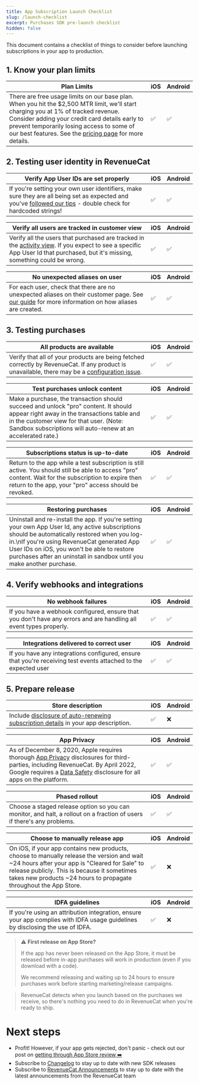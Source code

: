 ```yaml
---
title: App Subscription Launch Checklist
slug: /launch-checklist
excerpt: Purchases SDK pre-launch checklist
hidden: false
---
```

This document contains a checklist of things to consider before launching subscriptions in your app to production.

## 1. Know your plan limits

| Plan Limits | iOS | Android |
|-------------|-----|---------|
| There are free usage limits on our base plan. When you hit the $2,500 MTR limit, we'll start charging you at 1% of tracked revenue. Consider adding your credit card details early to prevent temporarily losing access to some of our best features. See the [pricing page](https://www.revenuecat.com/pricing) for more details. | ✅ | ✅ |

## 2. Testing user identity in RevenueCat

| Verify App User IDs are set properly | iOS | Android |
|-------------------------------------|-----|---------|
| If you're setting your own user identifiers, make sure they are all being set as expected and you've [followed our tips](/user-ids#tips-for-setting-app-user-ids) - double check for hardcoded strings! | ✅ | ✅ |

| Verify all users are tracked in customer view | iOS | Android |
|-----------------------------------------------|-----|---------|
| Verify all the users that purchased are tracked in the [activity view](https://app.revenuecat.com/activity). If you expect to see a specific App User Id that purchased, but it's missing, something could be wrong. | ✅ | ✅ |

| No unexpected aliases on user | iOS | Android |
|-----------------------------|-----|---------|
| For each user, check that there are no unexpected aliases on their customer page. See [our guide](/user-ids) for more information on how aliases are created. | ✅ | ✅ |

## 3. Testing purchases

| All products are available | iOS | Android |
|---------------------------|-----|---------|
| Verify that all of your products are being fetched correctly by RevenueCat. If any product is unavailable, there may be a [configuration issue](https://www.revenuecat.com/blog/engineering/app-store-connect-in-app-purchase-guide/). | ✅ | ✅ |

| Test purchases unlock content | iOS | Android |
|-----------------------------|-----|---------|
| Make a purchase, the transaction should succeed and unlock "pro" content. It should appear right away in the transactions table and in the customer view for that user. (Note: Sandbox subscriptions will auto-renew at an accelerated rate.) | ✅ | ✅ |

| Subscriptions status is up-to-date | iOS | Android |
|-----------------------------------|-----|---------|
| Return to the app while a test subscription is still active. You should still be able to access "pro" content. Wait for the subscription to expire then return to the app, your "pro" access should be revoked. | ✅ | ✅ |

| Restoring purchases | iOS | Android |
|---------------------|-----|---------|
| Uninstall and re-install the app. If you're setting your own App User Id, any active subscriptions should be automatically restored when you log-in.\nIf you're using RevenueCat generated App User IDs on iOS, you won't be able to restore purchases after an uninstall in sandbox until you make another purchase. | ✅ | ✅ |


## 4. Verify webhooks and integrations

| No webhook failures | iOS | Android |
|---------------------|-----|---------|
| If you have a webhook configured, ensure that you don't have any errors and are handling all event types properly. | ✅ | ✅ |

| Integrations delivered to correct user | iOS | Android |
|---------------------------------------|-----|---------|
| If you have any integrations configured, ensure that you're receiving test events attached to the expected user | ✅ | ✅ |

## 5. Prepare release

| Store description | iOS | Android |
|-------------------|-----|---------|
| Include [disclosure of auto-renewing subscription details](https://www.revenuecat.com/blog/schedule-2-section-3-8-b/) in your app description. | ✅ | ❌ |

| App Privacy | iOS | Android |
|-------------|-----|---------|
| As of December 8, 2020, Apple requires thorough [App Privacy](/apple-app-privacy) disclosures for third-parties, including RevenueCat. By April 2022, Google requires a [Data Safety](/google-plays-data-safety) disclosure for all apps on the platform. | ✅ | ✅ |

| Phased rollout | iOS | Android |
|----------------|-----|---------|
| Choose a staged release option so you can monitor, and halt, a rollout on a fraction of users if there's any problems. | ✅ | ✅ |

| Choose to manually release app | iOS | Android |
|------------------------------|-----|---------|
| On iOS, if your app contains new products, choose to manually release the version and wait ~24 hours after your app is "Cleared for Sale" to release publicly. This is because it sometimes takes new products ~24 hours to propagate throughout the App Store. | ✅ | ❌ |

| IDFA guidelines | iOS | Android |
|-----------------|-----|---------|
| If you're using an attribution integration, ensure your app complies with IDFA usage guidelines by disclosing the use of IDFA. | ✅ | ❌ |

> :warning: **First release on App Store?**
> 
> If the app has never been released on the App Store, it must be released before in-app purchases will work in production (even if you download with a code).
> 
> We recommend releasing and waiting up to 24 hours to ensure purchases work before starting marketing/release campaigns.

> RevenueCat detects when you launch based on the purchases we receive, so there's nothing you need to do in RevenueCat when you're ready to ship.

# Next steps

* Profit! However, if your app gets rejected, don't panic - check out our post on [getting through App Store review ➡️](https://medium.com/revenuecat-blog/getting-through-app-review-39ac50438c62)
* Subscribe to [Changelog](https://community.revenuecat.com/product-updates) to stay up to date with new SDK releases
* Subscribe to [RevenueCat Announcements](https://community.revenuecat.com/revenuecat-announcements-2) to stay up to date with the latest announcements from the RevenueCat team
